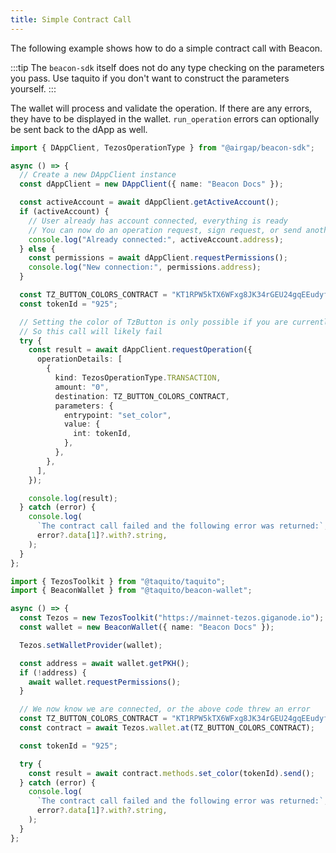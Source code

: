 ```yaml
---
title: Simple Contract Call
---
```


The following example shows how to do a simple contract call with Beacon.

:::tip
The `beacon-sdk` itself does not do any type checking on the parameters you pass. Use taquito if you don't want to construct the parameters yourself.
:::

The wallet will process and validate the operation. If there are any errors, they have to be displayed in the wallet. `run_operation` errors can optionally be sent back to the dApp as well.

<!-- embedme simple-contract-call.beacon.ts -->

```ts
import { DAppClient, TezosOperationType } from "@airgap/beacon-sdk";

async () => {
  // Create a new DAppClient instance
  const dAppClient = new DAppClient({ name: "Beacon Docs" });

  const activeAccount = await dAppClient.getActiveAccount();
  if (activeAccount) {
    // User already has account connected, everything is ready
    // You can now do an operation request, sign request, or send another permission request to switch wallet
    console.log("Already connected:", activeAccount.address);
  } else {
    const permissions = await dAppClient.requestPermissions();
    console.log("New connection:", permissions.address);
  }

  const TZ_BUTTON_COLORS_CONTRACT = "KT1RPW5kTX6WFxg8JK34rGEU24gqEEudyfvz";
  const tokenId = "925";

  // Setting the color of TzButton is only possible if you are currently the leader and own a color
  // So this call will likely fail
  try {
    const result = await dAppClient.requestOperation({
      operationDetails: [
        {
          kind: TezosOperationType.TRANSACTION,
          amount: "0",
          destination: TZ_BUTTON_COLORS_CONTRACT,
          parameters: {
            entrypoint: "set_color",
            value: {
              int: tokenId,
            },
          },
        },
      ],
    });

    console.log(result);
  } catch (error) {
    console.log(
      `The contract call failed and the following error was returned:`,
      error?.data[1]?.with?.string,
    );
  }
};
```

<!-- embedme simple-contract-call.taquito.ts -->

```ts
import { TezosToolkit } from "@taquito/taquito";
import { BeaconWallet } from "@taquito/beacon-wallet";

async () => {
  const Tezos = new TezosToolkit("https://mainnet-tezos.giganode.io");
  const wallet = new BeaconWallet({ name: "Beacon Docs" });

  Tezos.setWalletProvider(wallet);

  const address = await wallet.getPKH();
  if (!address) {
    await wallet.requestPermissions();
  }

  // We now know we are connected, or the above code threw an error
  const TZ_BUTTON_COLORS_CONTRACT = "KT1RPW5kTX6WFxg8JK34rGEU24gqEEudyfvz";
  const contract = await Tezos.wallet.at(TZ_BUTTON_COLORS_CONTRACT);

  const tokenId = "925";

  try {
    const result = await contract.methods.set_color(tokenId).send();
  } catch (error) {
    console.log(
      `The contract call failed and the following error was returned:`,
      error?.data[1]?.with?.string,
    );
  }
};
```
